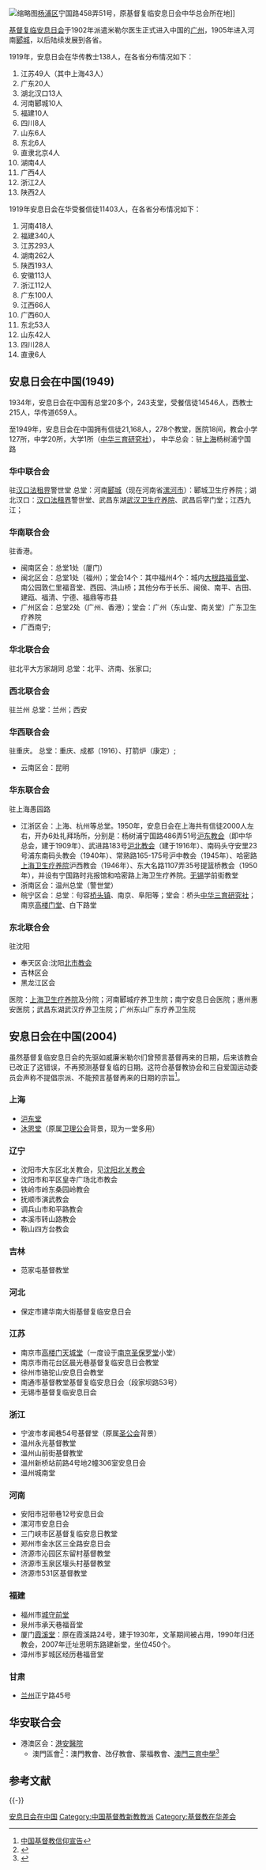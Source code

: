 {{refimprove|time=2018-11-05T04:55:53+00:00}}
[[File:Jidu_Fulin_Anxiri_Hui_Yizhi.jpg|缩略图]][[杨浦区|杨浦区]]宁国路458弄51号，原基督复临安息日会中华总会所在地]]

[[基督复临安息日会|基督复临安息日会]]于1902年派遣米勒尔医生正式进入中国的[[广州|广州]]，1905年进入河南[[郾城|郾城]]，以后陆续发展到各省。

1919年，安息日会在华传教士138人，在各省分布情况如下：
#江苏49人（其中上海43人）
#广东20人
#湖北汉口13人
#河南郾城10人
#福建10人
#四川8人
#山东6人
#东北6人
#直隶北京4人
#湖南4人
#广西4人
#浙江2人
#陕西2人

1919年安息日会在华受餐信徒11403人，在各省分布情况如下：
#河南418人
#福建340人
#江苏293人
#湖南262人
#陕西193人
#安徽113人
#浙江112人
#广东100人
#江西66人
#广西60人
#东北53人
#山东42人
#四川28人
#直隶6人


== 安息日会在中国(1949) ==
1934年，安息日会在中国有总堂20多个，243支堂，受餐信徒14546人，西教士215人，华传道659人。

至1949年，安息日会在中国拥有信徒21,168人，278个教堂，医院18间，教会小学127所，中学20所，大学1所（[[中华三育研究社|中华三育研究社]]），
中华总会：驻[[上海|上海]]杨树浦宁国路

===华中联合会===
驻[[汉口法租界|汉口法租界]]警世堂
总堂：河南[[郾城|郾城]]（现在河南省[[漯河市|漯河市]]）：郾城卫生疗养院；湖北汉口：[[汉口法租界|汉口法租界]]警世堂、武昌东湖[[武汉卫生疗养院|武汉卫生疗养院]]、武昌后宰门堂；江西九江；

===华南联合会===
驻香港。
*闽南区会：总堂1处（厦门）
*闽北区会：总堂1处（福州）；堂会14个：其中福州4个：城内[[城守前堂|大根路福音堂]]、南公园敦仁里福音堂、西园、洪山桥；其他分布于长乐、闽侯、南平、古田、建瓯、福清、宁德、福鼎等市县
*广州区会：总堂2处（广州、香港）；堂会：广州（东山堂、南关堂）广东卫生疗养院
*广西南宁; 

===华北联合会===
驻北平大方家胡同
总堂：北平、济南、张家口; 

===西北联合会===
驻兰州
总堂：兰州；西安

===华西联合会===
驻重庆。
总堂：重庆、成都（1916）、打箭炉（康定）; 
*云南区会：昆明 

===华东联合会===
驻上海愚园路
*江浙区会：上海、杭州等总堂。1950年，安息日会在上海共有信徒2000人左右，开办6处礼拜场所，分别是：杨树浦宁国路486弄51号[[沪东堂|沪东教会]]（即中华总会，建于1909年）、武进路183号[[沪北会堂|沪北教会]]（建于1916年）、南码头守安里23号浦东南码头教会（1940年）、常熟路165-175号沪中教会（1945年）、哈密路[[上海卫生疗养院|上海卫生疗养院]]沪西教会（1946年）、东大名路1107弄35号提篮桥教会（1950年），并设有宁国路时兆报馆和哈密路上海卫生疗养院。[[无锡|无锡]]学前街教堂
*浙南区会：温州总堂（警世堂）
*皖宁区会：总堂：句容[[桥头镇|桥头镇]]、南京、阜阳等；堂会：桥头[[中华三育研究社|中华三育研究社]]；南京[[天城堂|高楼门堂]]、白下路堂

===东北联合会===
驻沈阳
*奉天区会:沈阳[[北市教会|北市教会]]
*吉林区会
*黑龙江区会

医院：[[上海卫生疗养院|上海卫生疗养院]]及分院；河南郾城疗养卫生院；南宁安息日会医院；惠州惠安医院；武昌东湖武汉疗养卫生院；广州东山广东疗养卫生院

==安息日会在中国(2004)==
虽然基督复临安息日会的先驱如威廉米勒尔们曾预言基督再来的日期，后来该教会已改正了这错误，不再预测基督复临的日期。这符合基督教协会和三自爱国运动委员会声称不提倡宗派、不能预言基督再来的日期的宗旨<ref>

[http://www.chineseprotestantchurch.org/church/xuangao/2008/619/086194.html 中国基督教信仰宣告]{{dead link|date=2017年12月 |bot=InternetArchiveBot |fix-attempted=yes }}</ref>。
===上海=== 
*[[沪东堂|沪东堂]]
*[[慕尔堂|沐恩堂]]（原属[[卫理公会|卫理公会]]背景，现为一堂多用）

===辽宁===
*沈阳市大东区北关教会，见[[沈阳北关教会|沈阳北关教会]]
*沈阳市和平区皇寺广场北市教会  
*铁岭市岭东桑园岭教会
*抚顺市演武教会
*调兵山市和平路教会
*本溪市转山路教会
*鞍山四方台教会

===吉林===
*范家屯基督教堂

===河北=== 
*保定市建华南大街基督复临安息日会  　  　 

===江苏=== 
*南京市[[高楼门|高楼门]][[天城堂|天城堂]]（一度设于[[南京圣保罗堂|南京圣保罗堂]]小堂）  
*南京市雨花台区晨光巷基督复临安息日会教堂 　 　 
*徐州市骆驼山安息日会教堂   　
*南通市基督教堂基督复临安息日会（段家坝路53号）
*无锡市基督复临安息日会

===浙江=== 
*宁波市孝闻巷54号基督堂（原属[[圣公会|圣公会]]背景） 
*温州永光基督教堂 　  　 
*温州山前街基督教堂 　  　 
*温州新桥站前路4号地2幢306室安息日会
*温州城南堂  　

===河南===  
*安阳市冠带巷12号安息日会  
*漯河市安息日会 
*三门峡市区基督复临安息日教堂
*郑州市金水区三全路安息日会
*济源市沁园区东留村基督教堂
*济源市玉泉区堰头村基督教堂
*济源市531区基督教堂

===福建=== 
*福州市[[城守前堂|城守前堂]]
*泉州市承天巷福音堂 
*厦门[[霞溪堂|霞溪堂]]：原在霞溪路24号，建于1930年，文革期间被占用，1990年归还教会，2007年迁址思明东路建新堂，坐位450个。
*漳州市芗城区经历巷福音堂

===甘肃=== 
*[[兰州|兰州]]正宁路45号

== 华安联合会 ==
*港澳区会：[[港安醫院|港安醫院]]
**澳門區會<ref>{{cite journal
|journal=澳門政府公報
|issue=2002年6月30日第2組
|title=基督復臨安息日會澳門區會在澳門註冊的章程
|url=http://cn.io.gov.mo/Priv/record/378.aspx
|access-date=2009年6月1日
|archive-date=2016年3月11日
|archive-url=https://web.archive.org/web/20160311185540/http://cn.io.gov.mo/priv/record/378.aspx
|dead-url=no
}}</ref>：澳門教會、氹仔教會、蒙福教會、[[澳門三育中學|澳門三育中學]]<ref>{{cite web|publisher=基督復臨安息日會港澳區會|title=基督復臨安息日會港澳區會屬下教會及佈道所|url=http://hkmcadventist.org/images/church.pdf|date=2009年5月11日}}{{dead link|date=2017年12月 |bot=InternetArchiveBot |fix-attempted=yes }}</ref>

== 参考文献 ==
{{Reflist|2}}

{{-}}
{{中华人民共和国宗教}}

[[Category:安息日会在中国|]]
[[Category:中国基督教新教教派|Category:中国基督教新教教派]]
[[Category:基督教在华差会|Category:基督教在华差会]]